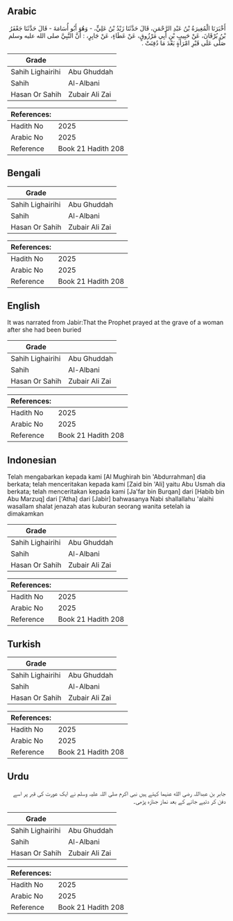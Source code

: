 ## Arabic


<div dir="rtl" lang="ar" style={{fontSize:'larger',backgroundColor:'#f8f9fa',padding:20}}>
أَخْبَرَنَا الْمُغِيرَةُ بْنُ عَبْدِ الرَّحْمَنِ، قَالَ حَدَّثَنَا زَيْدُ بْنُ عَلِيٍّ، - وَهُوَ أَبُو أُسَامَةَ - قَالَ حَدَّثَنَا جَعْفَرُ بْنُ بُرْقَانَ، عَنْ حَبِيبِ بْنِ أَبِي مَرْزُوقٍ، عَنْ عَطَاءٍ، عَنْ جَابِرٍ، ‏:‏ أَنَّ النَّبِيَّ صلى الله عليه وسلم صَلَّى عَلَى قَبْرِ امْرَأَةٍ بَعْدَ مَا دُفِنَتْ ‏.‏
</div>
<div style={{backgroundColor:'#f8f9fa',padding:20, marginBottom: 10}}><table> <thead> <tr> <th>Grade</th> <th></th> </tr> </thead> <tbody> <tr><td>Sahih Lighairihi</td><td>Abu Ghuddah</td></tr><tr><td>Sahih</td><td>Al-Albani</td></tr><tr><td>Hasan Or Sahih</td><td>Zubair Ali Zai</td></tr></tbody></table><table> <thead> <tr> <th>References:</th> <th></th> </tr> </thead> <tbody><tr><td>Hadith No</td><td>2025</td></tr><tr><td>Arabic No</td><td>2025</td></tr><tr><td>Reference</td><td>Book 21 Hadith 208</td></tr></tbody></table></div>

## Bengali


<div dir="ltr" lang="bn" style={{fontSize:'larger',backgroundColor:'#f8f9fa',padding:20}}>

</div>
<div style={{backgroundColor:'#f8f9fa',padding:20, marginBottom: 10}}><table> <thead> <tr> <th>Grade</th> <th></th> </tr> </thead> <tbody> <tr><td>Sahih Lighairihi</td><td>Abu Ghuddah</td></tr><tr><td>Sahih</td><td>Al-Albani</td></tr><tr><td>Hasan Or Sahih</td><td>Zubair Ali Zai</td></tr></tbody></table><table> <thead> <tr> <th>References:</th> <th></th> </tr> </thead> <tbody><tr><td>Hadith No</td><td>2025</td></tr><tr><td>Arabic No</td><td>2025</td></tr><tr><td>Reference</td><td>Book 21 Hadith 208</td></tr></tbody></table></div>

## English


<div dir="ltr" lang="en" style={{fontSize:'larger',backgroundColor:'#f8f9fa',padding:20}}>
It was narrated from Jabir:That the Prophet prayed at the grave of a woman after she had been buried
</div>
<div style={{backgroundColor:'#f8f9fa',padding:20, marginBottom: 10}}><table> <thead> <tr> <th>Grade</th> <th></th> </tr> </thead> <tbody> <tr><td>Sahih Lighairihi</td><td>Abu Ghuddah</td></tr><tr><td>Sahih</td><td>Al-Albani</td></tr><tr><td>Hasan Or Sahih</td><td>Zubair Ali Zai</td></tr></tbody></table><table> <thead> <tr> <th>References:</th> <th></th> </tr> </thead> <tbody><tr><td>Hadith No</td><td>2025</td></tr><tr><td>Arabic No</td><td>2025</td></tr><tr><td>Reference</td><td>Book 21 Hadith 208</td></tr></tbody></table></div>

## Indonesian


<div dir="ltr" lang="id" style={{fontSize:'larger',backgroundColor:'#f8f9fa',padding:20}}>
Telah mengabarkan kepada kami [Al Mughirah bin 'Abdurrahman] dia berkata; telah menceritakan kepada kami [Zaid bin 'Ali] yaitu Abu Usmah dia berkata; telah menceritakan kepada kami [Ja'far bin Burqan] dari [Habib bin Abu Marzuq] dari ['Atha] dari [Jabir] bahwasanya Nabi shallallahu 'alaihi wasallam shalat jenazah atas kuburan seorang wanita setelah ia dimakamkan
</div>
<div style={{backgroundColor:'#f8f9fa',padding:20, marginBottom: 10}}><table> <thead> <tr> <th>Grade</th> <th></th> </tr> </thead> <tbody> <tr><td>Sahih Lighairihi</td><td>Abu Ghuddah</td></tr><tr><td>Sahih</td><td>Al-Albani</td></tr><tr><td>Hasan Or Sahih</td><td>Zubair Ali Zai</td></tr></tbody></table><table> <thead> <tr> <th>References:</th> <th></th> </tr> </thead> <tbody><tr><td>Hadith No</td><td>2025</td></tr><tr><td>Arabic No</td><td>2025</td></tr><tr><td>Reference</td><td>Book 21 Hadith 208</td></tr></tbody></table></div>

## Turkish


<div dir="ltr" lang="tr" style={{fontSize:'larger',backgroundColor:'#f8f9fa',padding:20}}>

</div>
<div style={{backgroundColor:'#f8f9fa',padding:20, marginBottom: 10}}><table> <thead> <tr> <th>Grade</th> <th></th> </tr> </thead> <tbody> <tr><td>Sahih Lighairihi</td><td>Abu Ghuddah</td></tr><tr><td>Sahih</td><td>Al-Albani</td></tr><tr><td>Hasan Or Sahih</td><td>Zubair Ali Zai</td></tr></tbody></table><table> <thead> <tr> <th>References:</th> <th></th> </tr> </thead> <tbody><tr><td>Hadith No</td><td>2025</td></tr><tr><td>Arabic No</td><td>2025</td></tr><tr><td>Reference</td><td>Book 21 Hadith 208</td></tr></tbody></table></div>

## Urdu


<div dir="rtl" lang="ur" style={{fontSize:'larger',backgroundColor:'#f8f9fa',padding:20}}>
جابر بن عبداللہ رضی الله عنہما کہتے ہیں نبی اکرم صلی اللہ علیہ وسلم نے ایک عورت کی قبر پر اسے دفن کر دئیے جانے کے بعد نماز جنازہ پڑھی۔
</div>
<div style={{backgroundColor:'#f8f9fa',padding:20, marginBottom: 10}}><table> <thead> <tr> <th>Grade</th> <th></th> </tr> </thead> <tbody> <tr><td>Sahih Lighairihi</td><td>Abu Ghuddah</td></tr><tr><td>Sahih</td><td>Al-Albani</td></tr><tr><td>Hasan Or Sahih</td><td>Zubair Ali Zai</td></tr></tbody></table><table> <thead> <tr> <th>References:</th> <th></th> </tr> </thead> <tbody><tr><td>Hadith No</td><td>2025</td></tr><tr><td>Arabic No</td><td>2025</td></tr><tr><td>Reference</td><td>Book 21 Hadith 208</td></tr></tbody></table></div>